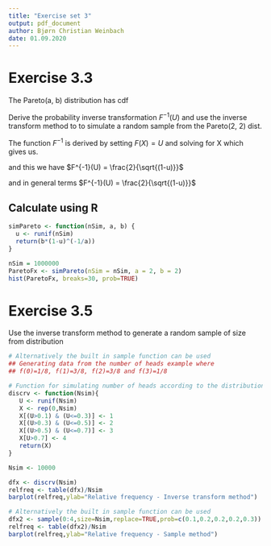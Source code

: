```yaml
---
title: "Exercise set 3"
output: pdf_document
author: Bjørn Christian Weinbach
date: 01.09.2020
---
```


# Exercise 3.3

The Pareto(a, b) distribution has cdf
\begin{equation}
  F(x) = 1 - \frac{b^a}{x^a}
\end{equation}

Derive the probability inverse transformation $F^{-1}(U)$ and use the inverse
transform method to to simulate a random sample from the Pareto(2, 2) dist.

The function $F^{-1}$ is derived by setting $F(X) = U$ and solving for X which
gives us.

\begin{equation}
  U = 1 - \frac{4}{x^2} \implies X = \frac{2}{\sqrt{(1-u)}}
\end{equation}

and this we have $F^{-1}(U) = \frac{2}{\sqrt{(1-u)}}$

and in general terms $F^{-1}(U) = \frac{2}{\sqrt{(1-u)}}$

## Calculate using R

```r
simPareto <- function(nSim, a, b) {
  u <- runif(nSim)
  return(b*(1-u)^(-1/a))
}

nSim = 1000000
ParetoFx <- simPareto(nSim = nSim, a = 2, b = 2)
hist(ParetoFx, breaks=30, prob=TRUE)
```


# Exercise 3.5

Use the inverse transform method to generate a random sample of size from
distribution

```r
# Alternatively the built in sample function can be used 
## Generating data from the number of heads example where 
## f(0)=1/8, f(1)=3/8, f(2)=3/8 and f(3)=1/8

# Function for simulating number of heads according to the distribution above
discrv <- function(Nsim){
   U <- runif(Nsim)
   X <- rep(0,Nsim)
   X[(U>0.1) & (U<=0.3)] <- 1
   X[(U>0.3) & (U<=0.5)] <- 2
   X[(U>0.5) & (U<=0.7)] <- 3
   X[U>0.7] <- 4
   return(X)
}

Nsim <- 10000

dfx <- discrv(Nsim)
relfreq <- table(dfx)/Nsim
barplot(relfreq,ylab="Relative frequency - Inverse transform method")

# Alternatively the built in sample function can be used 
dfx2 <- sample(0:4,size=Nsim,replace=TRUE,prob=c(0.1,0.2,0.2,0.2,0.3))
relfreq <- table(dfx2)/Nsim
barplot(relfreq,ylab="Relative frequency - Sample method")
```